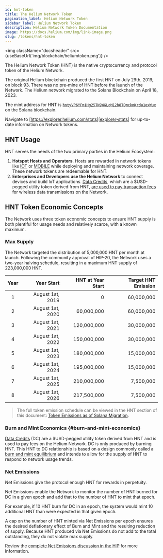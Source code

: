 ```yaml
---
id: hnt-token
title: The Helium Network Token
pagination_label: Helium Network Token
sidebar_label: Helium Network Token
description: Helium Network Token Documentation
image: https://docs.helium.com/img/link-image.png
slug: /tokens/hnt-token
---
```



<img className="docsheader" src={useBaseUrl('img/blockchain/heliumtoken.png')} />

The Helium Network Token (HNT) is the native cryptocurrency and protocol token of the Helium
Network.

The original Helium blockchain produced the first HNT on July 29th, 2019, on block 93. There was no
pre-mine of HNT before the launch of the Network. The Helium network migrated to the Solana
Blockchain on April 18, 2023.

The mint address for HNT is [`hntyVP6YFm1Hg25TN9WGLqM12b8TQmcknKrdu1oxWux`][hnt-mint-addr] on
the Solana blockchain.

Navigate to [https://explorer.helium.com/stats][explorer-stats] for up-to-date information on
Network tokens.

## HNT Usage

HNT serves the needs of the two primary parties in the Helium Ecosystem:

1. **Hotspot Hosts and Operators**. Hosts are rewarded in network tokens like [IOT][iot] or
   [MOBILE][mobile] while deploying and maintaining network coverage. These network tokens are
   redeemable for HNT.
2. **Enterprises and Developers use the Helium Network** to connect devices and build IoT
   applications. [Data Credits][datacredit], which are a $USD-pegged utility token derived from HNT,
   [are used to pay transaction fees][txn-fees] for wireless data transmissions on the Network.

## HNT Token Economic Concepts

The Network uses three token economic concepts to ensure HNT supply is both plentiful for usage
needs and relatively scarce, with a known maximum.

### Max Supply

The Network targeted the distribution of 5,000,000 HNT per month at launch. Following the community
approval of HIP-20, the Network uses a two-year halving schedule, resulting in a maximum HNT supply
of 223,000,000 HNT.

| Year |       Year Start | HNT at Year Start | Target HNT Emission |
| :--: | ---------------: | ----------------: | ------------------: |
|  1   | August 1st, 2019 |                 0 |          60,000,000 |
|  2   | August 1st, 2020 |        60,000,000 |          60,000,000 |
|  3   | August 1st, 2021 |       120,000,000 |          30,000,000 |
|  4   | August 1st, 2022 |       150,000,000 |          30,000,000 |
|  5   | August 1st, 2023 |       180,000,000 |          15,000,000 |
|  6   | August 1st, 2024 |       195,000,000 |          15,000,000 |
|  7   | August 1st, 2025 |       210,000,000 |           7,500,000 |
|  8   | August 1st, 2026 |       217,500,000 |           7,500,000 |

> The full token emission schedule can be viewed in the HNT section of this document: [Token
> Emissions as of Solana Migration][sol-emissions].

[^1]:
    Year 1 starts on **August 1st, 2019**. The first halving happened on day one of year three,
    **August 1st, 2021**.

### Burn and Mint Economics {#burn-and-mint-economics}

[Data Credits][datacredit] (DC) are a $USD-pegged utility token derived from HNT and is used to pay
fees on the Helium Network. DC is only produced by burning HNT. This HNT to DC relationship is based
on a design commonly called a [burn and mint equilibrium][bme] and intends to allow for the supply
of HNT to respond to network usage trends.

### Net Emissions

Net Emissions give the protocol enough HNT for rewards in perpetuity.

Net Emissions enable the Network to monitor the number of HNT burned for DC in a given epoch and add
that to the number of HNT to mint that epoch.

For example, if 10 HNT burn for DC in an epoch, the system would mint 10 additional HNT than were
expected in that given epoch.

A cap on the number of HNT minted via Net Emissions per epoch ensures the desired deflationary
effect of Burn and Mint and the resulting reduction of supply. Because HNT produced via Net
Emissions do not add to the total outstanding, they do not violate max supply.

Review the [complete Net Emissions discussion in the HIP][hip-20] for more information.

[bme]: https://multicoin.capital/2018/02/13/new-models-utility-tokens/
[datacredit]: /tokens/data-credit
[explorer-stats]: https://explorer.helium.com/stats
[hip-20]: https://github.com/helium/HIP/blob/master/0020-hnt-max-supply.md#net-emissions
[iot]: /tokens/iot-token
[mobile]: /tokens/mobile-token
[sol-emissions]:
  https://github.com/helium/HIP/blob/main/files/0077/token-emissions-as-of-solana-migration.pdf
[txn-fees]: /iot/transaction-fees
[hnt-mint-addr]: https://explorer.solana.com/address/hntyVP6YFm1Hg25TN9WGLqM12b8TQmcknKrdu1oxWux
